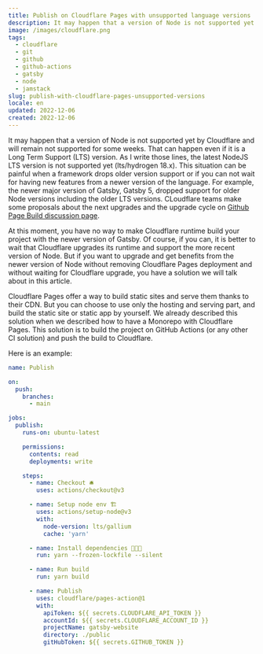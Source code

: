 ```yaml
---
title: Publish on Cloudflare Pages with unsupported language versions
description: It may happen that a version of Node is not supported yet by Cloudflare and will remain not supported for some weeks. That can happen even if it is a Long Term Support (LTS) version. Here how to build even if cloudflare does not support the version.
image: /images/cloudflare.png
tags:
  - cloudflare
  - git
  - github
  - github-actions
  - gatsby
  - node
  - jamstack
slug: publish-with-cloudflare-pages-unsupported-versions
locale: en
updated: 2022-12-06
created: 2022-12-06
---
```


It may happen that a version of Node is not supported yet by Cloudflare and will remain not supported for some weeks. That can happen even if it is a Long Term Support (LTS) version. As I write those lines, the latest NodeJS LTS version is not supported yet (lts/hydrogen 18.x). This situation can be painful when a framework drops older version support or if you can not wait for having new features from a newer version of the language. For example, the newer major version of Gatsby, Gatsby 5, dropped support for older Node versions including the older LTS versions. CLoudflare teams make some proposals about the next upgrades and the upgrade cycle on [Github Page Build discussion page](https://github.com/cloudflare/pages-build-image/discussions/1).

At this moment, you have no way to make Cloudflare runtime build your project with the newer version of Gatsby. Of course, if you can, it is better to wait that Cloudflare upgrades its runtime and support the more recent version of Node. But if you want to upgrade and get benefits from the newer version of Node without removing Cloudflare Pages deployment and without waiting for Cloudflare upgrade, you have a solution we will talk about in this article.

Cloudflare Pages offer a way to build static sites and serve them thanks to their CDN. But you can choose to use only the hosting and serving part, and build the static site or static app by yourself. We already described this solution when we described how to have a Monorepo with Cloudflare Pages. This solution is to build the project on GitHub Actions (or any other CI solution) and push the build to Cloudflare.

Here is an example:

```yaml
name: Publish

on:
  push:
    branches:
      - main

jobs:
  publish:
    runs-on: ubuntu-latest

    permissions:
      contents: read
      deployments: write

    steps:
      - name: Checkout 🛎
        uses: actions/checkout@v3

      - name: Setup node env 🏗
        uses: actions/setup-node@v3
        with:
          node-version: lts/gallium
          cache: 'yarn'

      - name: Install dependencies 👨🏻‍💻
        run: yarn --frozen-lockfile --silent

      - name: Run build
        run: yarn build

      - name: Publish
        uses: cloudflare/pages-action@1
        with:
          apiToken: ${{ secrets.CLOUDFLARE_API_TOKEN }}
          accountId: ${{ secrets.CLOUDFLARE_ACCOUNT_ID }}
          projectName: gatsby-website
          directory: ./public
          gitHubToken: ${{ secrets.GITHUB_TOKEN }}
```
